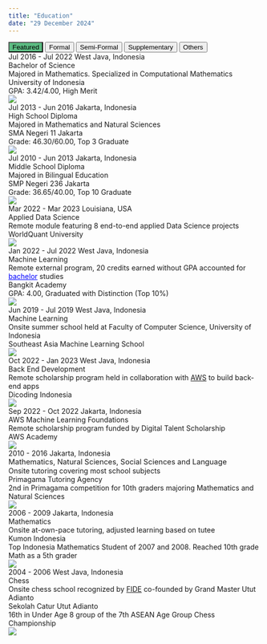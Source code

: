 ---
title: "Education"
date: "29 December 2024"
---

```{=html}
<!-- Education Tabs -->
<div class="tab">
  <button class="tablinks" onclick="openEdu(event, 'featrd')" id="defaultOpen" style="background-color: #5cbb82">Featured</button>
  <button class="tablinks" onclick="openEdu(event, 'formal')" id="formalTab">Formal</button>
  <button class="tablinks" onclick="openEdu(event, 'smifrm')" id="smifrmTab">Semi-Formal</button>
  <button class="tablinks" onclick="openEdu(event, 'suplem')" id="suplemTab">Supplementary</button>
  <button class="tablinks" onclick="openEdu(event, 'others')" id="othersTab">Others</button>
</div>

<!-- Featured Education -->
<div id="featrd" class="tabcontent"></div>

<!-- Formal Education -->
<div id="formal" class="tabcontent" type="Formal">
  <div class="education-card" id="bachelor" featured="true" feature-order="1">
    <div class="education-header">
      <span class="education-daterange">Jul 2016 - Jul 2022</span>
      <span class="education-location">West Java, Indonesia</span>
    </div>
    <div class="education-degree">Bachelor of Science</div>
    <div class="education-specialization">Majored in Mathematics. Specialized in Computational Mathematics</div>
    <div class="education-institution">University of Indonesia</div>
    <div class="education-gpa">GPA: 3.42/4.00, High Merit</div>
    <img class="education-logo" src="../images/University_of_Indonesia.png">
  </div>

  <div class="education-card">
    <div class="education-header">
      <span class="education-daterange">Jul 2013 - Jun 2016</span>
      <span class="education-location">Jakarta, Indonesia</span>
    </div>
    <div class="education-degree">High School Diploma</div>
    <div class="education-specialization">Majored in Mathematics and Natural Sciences</div>
    <div class="education-institution">SMA Negeri 11 Jakarta</div>
    <div class="education-gpa">Grade: 46.30/60.00, Top 3 Graduate</div>
    <img class="education-logo" src="https://upload.wikimedia.org/wikipedia/id/3/33/Logo_11Jakarta.png">
  </div>

  <div class="education-card">
    <div class="education-header">
      <span class="education-daterange">Jul 2010 - Jun 2013</span>
      <span class="education-location">Jakarta, Indonesia</span>
    </div>
    <div class="education-degree">Middle School Diploma</div>
    <div class="education-specialization">Majored in Bilingual Education</div>
    <div class="education-institution">SMP Negeri 236 Jakarta</div>
    <div class="education-gpa">Grade: 36.65/40.00, Top 10 Graduate</div>
    <img class="education-logo" src="../images/SMPN_236_Jakarta.png">
  </div>
</div>

<!-- Semi-Formal Education -->
<div id="smifrm" class="tabcontent" type="Semi-Formal">
  <div class="education-card" featured="true" feature-order="2">
    <div class="education-header">
      <span class="education-daterange">Mar 2022 - Mar 2023</span>
      <span class="education-location">Louisiana, USA</span>
    </div>
    <div class="education-concentration">Applied Data Science</div>
    <div class="education-detail">Remote module featuring 8 end-to-end applied Data Science projects</div>
    <div class="education-institution">WorldQuant University</div>
    <img class="education-logo" src="https://encrypted-tbn0.gstatic.com/images?q=tbn:ANd9GcTY1Gx3ClcyzzH0nKzdNyidO7ijjbx6oT2HHQ&s" style="top:12px">
  </div>

  <div class="education-card" featured="true" feature-order="3">
    <div class="education-header">
      <span class="education-daterange">Jan 2022 - Jul 2022</span>
      <span class="education-location">West Java, Indonesia</span>
    </div>
    <div class="education-concentration">Machine Learning</div>
    <div class="education-detail">Remote external program, 20 credits earned without GPA accounted for <a href="javascript:void(0)" onclick="highlightCard(event, 'formalTab', 'bachelor')" style="color:blue">bachelor</a> studies</div>
    <div class="education-institution">Bangkit Academy</div>
    <div class="education-gpa">GPA: 4.00, Graduated with Distinction (Top 10%)</div>
    <img class="education-logo" src="../images/Bangkit.png">
  </div>

  <div class="education-card" featured="true" feature-order="5">
    <div class="education-header">
      <span class="education-daterange">Jun 2019 - Jul 2019</span>
      <span class="education-location">West Java, Indonesia</span>
    </div>
    <div class="education-concentration">Machine Learning</div>
    <div class="education-detail">Onsite summer school held at Faculty of Computer Science, University of Indonesia</div>
    <div class="education-institution">Southeast Asia Machine Learning School</div>
    <img class="education-logo" src="../images/SEAMLS.jpg" style="top:12px">
  </div>
</div>

<!-- Supplementary Education -->
<div id="suplem" class="tabcontent" type="Supplementary">
  <div class="education-card">
    <div class="education-header">
      <span class="education-daterange">Oct 2022 - Jan 2023</span>
      <span class="education-location">West Java, Indonesia</span>
    </div>
    <div class="education-concentration">Back End Development</div>
    <div class="education-detail">Remote scholarship program held in collaboration with <span title="Amazon Web Services"><u style="cursor:help">AWS</u></span> to build back-end apps</div>
    <div class="education-institution">Dicoding Indonesia</div>
    <img class="education-logo" src="https://dicoding-web-img.sgp1.digitaloceanspaces.com/original/jobs/dos:company_logo_dicoding_indonesia_050423140704.jpg" style="top:12px">
  </div>

  <div class="education-card" featured="true" feature-order="4">
    <div class="education-header">
      <span class="education-daterange">Sep 2022 - Oct 2022</span>
      <span class="education-location">Jakarta, Indonesia</span>
    </div>
    <div class="education-concentration">AWS Machine Learning Foundations</div>
    <div class="education-detail">Remote scholarship program funded by Digital Talent Scholarship</div>
    <div class="education-institution">AWS Academy</div>
    <img class="education-logo" src="../images/AWS_Academy.png" style="top:12px">
  </div>

  <div class="education-card">
    <div class="education-header">
      <span class="education-daterange">2010 - 2016</span>
      <span class="education-location">Jakarta, Indonesia</span>
    </div>
    <div class="education-concentration" style="font-size:1.05em">Mathematics, Natural Sciences, Social Sciences and Language</div>
    <div class="education-detail">Onsite tutoring covering most school subjects</div>
    <div class="education-institution">Primagama Tutoring Agency</div>
    <div class="education-gpa">2nd in Primagama competition for 10th graders majoring Mathematics and Natural Sciences</div>
    <img class="education-logo" src="../images/Primagama.png">
  </div>

  <div class="education-card">
    <div class="education-header">
      <span class="education-daterange">2006 - 2009</span>
      <span class="education-location">Jakarta, Indonesia</span>
    </div>
    <div class="education-concentration">Mathematics</div>
    <div class="education-detail">Onsite at-own-pace tutoring, adjusted learning based on tutee</div>
    <div class="education-institution">Kumon Indonesia</div>
    <div class="education-gpa">Top Indonesia Mathematics Student of 2007 and 2008. Reached 10th grade Math as a 5th grader</div>
    <img class="education-logo" src="https://i0.wp.com/franchiselab.com/wp-content/uploads/2024/03/Kumon-Logo-.png?fit=250%2C250&ssl=1" style="top:6px">
  </div>
</div>

<!-- Other Education -->
<div id="others" class="tabcontent" type="Other">
  <div class="education-card">
    <div class="education-header">
      <span class="education-daterange">2004 - 2006</span>
      <span class="education-location">West Java, Indonesia</span>
    </div>
    <div class="education-concentration">Chess</div>
    <div class="education-detail">Onsite chess school recognized by <span title="Fédération Internationale des Échecs"><u style="cursor:help">FIDE</u></span> co-founded by Grand Master Utut Adianto</div>
    <div class="education-institution">Sekolah Catur Utut Adianto</div>
    <div class="education-gpa">16th in Under Age 8 group of the 7th ASEAN Age Group Chess Championship</div>
    <img class="education-logo" src="https://encrypted-tbn0.gstatic.com/images?q=tbn:ANd9GcRCmBy1ycYtpwvxJZD_mSqAdxdgKBkxRRXWvg&s">
  </div>
</div>

<script>
  document.addEventListener("DOMContentLoaded", function() {
    // Get featured tab to populate
    const featuredTab = document.getElementById('featrd');
    
    // Select all tabcontent divs
    const tabContents = document.querySelectorAll('.tabcontent');

    // Collect all featured cards from all tab contents
    const allFeaturedCards = [];

    tabContents.forEach(content => {
      // Select cards that should be featured within each tabcontent
      const featuredCards = Array.from(content.querySelectorAll('.education-card[featured="true"]'));
      allFeaturedCards.push(...featuredCards);
    });

    // Sort all featured cards based on the feature-order attribute
    allFeaturedCards.sort((a, b) => {
      return parseInt(a.getAttribute('feature-order')) - parseInt(b.getAttribute('feature-order'));
    });

    allFeaturedCards.forEach(card => {
      // Clone each featured card
      const clone = card.cloneNode(true);
      
      // Edit data in card
      if(card.hasAttribute('id')) {
        clone.removeAttribute('id');
      } 
      clone.style.backgroundColor = '#5cbb82';
      clone.style.paddingBottom = '38px';

      // Add type to card
      const sourceDiv = document.createElement('div');
      sourceDiv.className = 'education-source';
      sourceDiv.textContent = `${card.parentElement.getAttribute('type')}`;
      clone.appendChild(sourceDiv);

      // Append clone to the featured tab
      featuredTab.appendChild(clone);
    });

    // Open featured tab
    document.getElementById("defaultOpen").click();
  });

  function openEdu(event, eduCat) {
    var idx, tabcontent, tablinks;

    tabcontent = document.getElementsByClassName("tabcontent");
    for (idx = 0; idx < tabcontent.length; idx++) {
      tabcontent[idx].style.display = 'none';
    }

    tablinks = document.getElementsByClassName("tablinks");
    for (idx = 0; idx < tablinks.length; idx++) {
      tablinks[idx].className = tablinks[idx].className.replace(' active', '');
    }

    document.getElementById(eduCat).style.display = "block";
    event.currentTarget.className += ' active';

    // Reset the animation
    resetAnimation(eduCat);
  }

  function resetAnimation(eduCat) {
    const cards = document.querySelectorAll(`#${eduCat} .education-card`);
    let delay = 0;

    const observer = new IntersectionObserver(entries => {
      entries.forEach(entry => {
        if (entry.isIntersecting) {
          entry.target.style.animationDelay = `${delay}s`;
          entry.target.classList.add('visible');
          delay += 0.5; // Increment delay for the next card
          observer.unobserve(entry.target); // Stop observing once it has been animated
        } else {
          delay = 0; // Reset delay for non-visible cards
        }
      });
    }, {
      threshold: 0.1
    });

    cards.forEach(card => {
      card.classList.remove('visible');
      observer.observe(card);
    });
  }

  function highlightCard(event, tab, eduCard) {
    // prevent opening a new tab when switching tabs
    event.preventDefault();

    document.getElementById(tab).click();
    
    var targetCard = document.getElementById(eduCard);
    targetCard.scrollIntoView({behavior: "smooth", block: "center"});
    
    // Delay for 0.75 seconds before adding highlight
    setTimeout(function() {
      // Highlight the card for 2 seconds
      targetCard.classList.add("highlight");
      setTimeout(function() {
        targetCard.classList.remove("highlight");
      }, 2000);
    }, 750);
  }
</script>
```